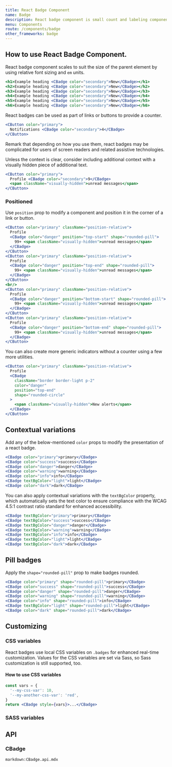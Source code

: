 ```yaml
---
title: React Badge Component
name: Badge
description: React badge component is small count and labeling component.
menu: Components
route: /components/badge
other_frameworks: badge
---
```



## How to use React Badge Component.

React badge component scales to suit the size of the parent element by using relative font sizing and `em` units.

```jsx preview
<h1>Example heading <CBadge color="secondary">New</CBadge></h1>
<h2>Example heading <CBadge color="secondary">New</CBadge></h2>
<h3>Example heading <CBadge color="secondary">New</CBadge></h3>
<h4>Example heading <CBadge color="secondary">New</CBadge></h4>
<h5>Example heading <CBadge color="secondary">New</CBadge></h5>
<h6>Example heading <CBadge color="secondary">New</CBadge></h6>
```

React badges can be used as part of links or buttons to provide a counter.

```jsx preview
<CButton color="primary">
  Notifications <CBadge color="secondary">4</CBadge>
</CButton>
```

Remark that depending on how you use them, react badges may be complicated for users of screen readers and related assistive technologies.

Unless the context is clear, consider including additional context with a visually hidden piece of additional text.

```jsx preview
<CButton color="primary">
  Profile <CBadge color="secondary">9</CBadge>
  <span className="visually-hidden">unread messages</span>
</CButton>
```

### Positioned

Use `position` prop to modify a component and position it in the corner of a link or button.

```jsx preview
<CButton color="primary" className="position-relative">
  Profile
  <CBadge color="danger" position="top-start" shape="rounded-pill">
    99+ <span className="visually-hidden">unread messages</span>
  </CBadge>
</CButton>
<CButton color="primary" className="position-relative">
  Profile
  <CBadge color="danger" position="top-end" shape="rounded-pill">
    99+ <span className="visually-hidden">unread messages</span>
  </CBadge>
</CButton>
<br/>
<CButton color="primary" className="position-relative">
  Profile
  <CBadge color="danger" position="bottom-start" shape="rounded-pill">
    99+ <span className="visually-hidden">unread messages</span>
  </CBadge>
</CButton>
<CButton color="primary" className="position-relative">
  Profile
  <CBadge color="danger" position="bottom-end" shape="rounded-pill">
    99+ <span className="visually-hidden">unread messages</span>
  </CBadge>
</CButton>
```

You can also create more generic indicators without a counter using a few more utilities.

```jsx preview
<CButton color="primary" className="position-relative">
  Profile
  <CBadge
    className="border border-light p-2"
    color="danger"
    position="top-end"
    shape="rounded-circle"
  >
    <span className="visually-hidden">New alerts</span>
  </CBadge>
</CButton>
```

## Contextual variations

Add any of the below-mentioned `color` props to modify the presentation of a react badge.

```jsx preview
<CBadge color="primary">primary</CBadge>
<CBadge color="success">success</CBadge>
<CBadge color="danger">danger</CBadge>
<CBadge color="warning">warning</CBadge>
<CBadge color="info">info</CBadge>
<CBadge textBgColor="light">light</CBadge>
<CBadge color="dark">dark</CBadge>
```

You can also apply contextual variations with the `textBgColor` property, which automatically sets the text color to ensure compliance with the WCAG 4.5:1 contrast ratio standard for enhanced accessibility.

```jsx preview
<CBadge textBgColor="primary">primary</CBadge>
<CBadge textBgColor="success">success</CBadge>
<CBadge textBgColor="danger">danger</CBadge>
<CBadge textBgColor="warning">warning</CBadge>
<CBadge textBgColor="info">info</CBadge>
<CBadge textBgColor="light">light</CBadge>
<CBadge textBgColor="dark">dark</CBadge>
```

## Pill badges

Apply the `shape="rounded-pill"` prop to make badges rounded.

```jsx preview
<CBadge color="primary" shape="rounded-pill">primary</CBadge>
<CBadge color="success" shape="rounded-pill">success</CBadge>
<CBadge color="danger" shape="rounded-pill">danger</CBadge>
<CBadge color="warning" shape="rounded-pill">warning</CBadge>
<CBadge color="info" shape="rounded-pill">info</CBadge>
<CBadge textBgColor="light" shape="rounded-pill">light</CBadge>
<CBadge color="dark" shape="rounded-pill">dark</CBadge>
```

## Customizing

### CSS variables

React badges use local CSS variables on `.badges` for enhanced real-time customization. Values for the CSS variables are set via Sass, so Sass customization is still supported, too.

<ScssDocs file="_badge.scss" capture="badge-css-vars"/>

#### How to use CSS variables

```jsx
const vars = {
  '--my-css-var': 10,
  '--my-another-css-var': 'red',
}
return <CBadge style={vars}>...</CBadge>
```

### SASS variables

<ScssDocs file="_variables.scss" capture="badge-variables"/>

## API

### CBadge

`markdown:CBadge.api.mdx`
